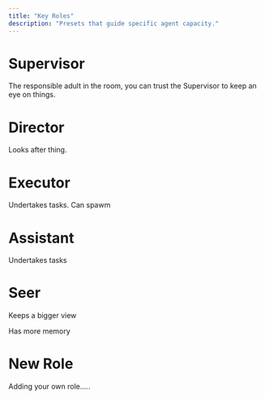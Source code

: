```yaml
---
title: "Key Roles"
description: "Presets that guide specific agent capacity."
---
```


# Supervisor

The responsible adult in the room, you can trust the Supervisor to keep an eye on things. 

# Director

Looks after thing.

# Executor

Undertakes tasks. Can spawm 

# Assistant

Undertakes tasks

# Seer

Keeps a bigger view

Has more memory

# New Role

Adding your own role.....